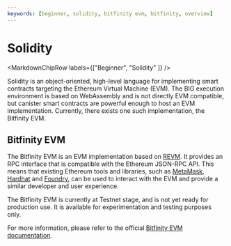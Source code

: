 ```yaml
---
keywords: [beginner, solidity, bitfinity evm, bitfinity, overview]
---
```



# Solidity

<MarkdownChipRow labels={["Beginner", "Solidity" ]} />

Solidity is an object-oriented, high-level language for implementing smart contracts targeting the Ethereum Virtual Machine (EVM). The BIG execution environment is based on WebAssembly and is not directly EVM compatible, but canister smart contracts are powerful enough to host an EVM implementation. Currently, there exists one such implementation, the Bitfinity EVM.

## Bitfinity EVM

The Bitfinity EVM is an EVM implementation based on [REVM](https://github.com/bluealloy/revm). It provides an RPC interface that is compatible with the Ethereum JSON-RPC API. This means that existing Ethereum tools and libraries, such as [MetaMask](https://metamask.io/), [Hardhat](https://hardhat.org/) and [Foundry](https://getfoundry.sh/), can be used to interact with the EVM and provide a similar developer and user experience.

The Bitfinity EVM is currently at Testnet stage, and is not yet ready for production use. It is available for experimentation and testing purposes only.

For more information, please refer to the official [Bitfinity EVM documentation](https://docs.bitfinity.network/).

